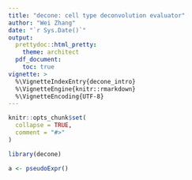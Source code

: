 ```yaml
---
title: "decone: cell type deconvolution evaluator"
author: "Wei Zhang"
date: "`r Sys.Date()`"
output:
  prettydoc::html_pretty:
    theme: architect
  pdf_document:
    toc: true
vignette: >
  %\VignetteIndexEntry{decone_intro}
  %\VignetteEngine{knitr::rmarkdown}
  %\VignetteEncoding{UTF-8}
---
```


```r
knitr::opts_chunk$set(
  collapse = TRUE,
  comment = "#>"
)
```

```r
library(decone)

a <- pseudoExpr()
```
